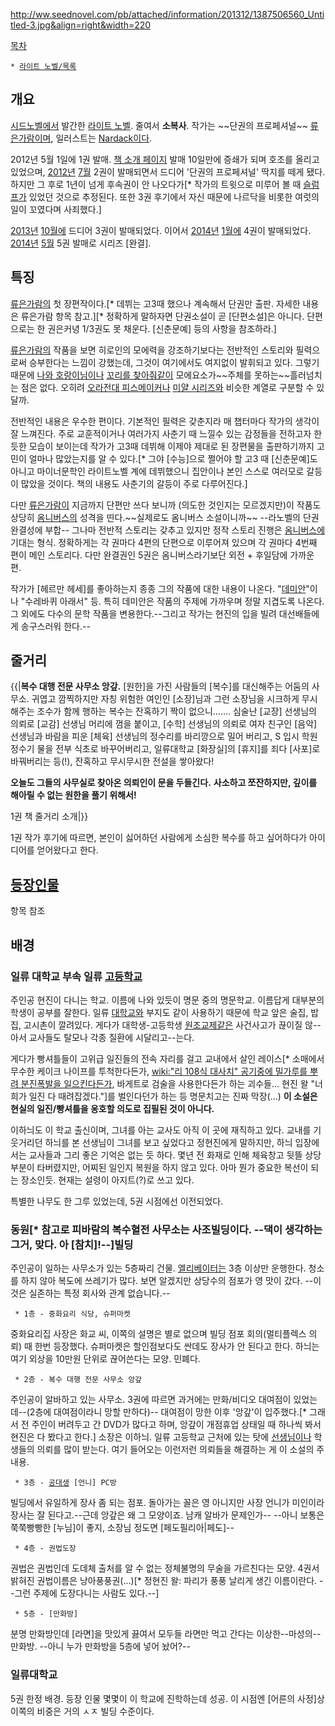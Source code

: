 http://ww.seednovel.com/pb/attached/information/201312/1387506560_Untitled-3.jpg&align=right&width=220

[[목차]]
 * [[라이트 노벨/목록]]

== 개요 ==
[[시드노벨]]에서 발간한 [[라이트 노벨]]. 줄여서 '''소복사'''. 작가는 ~~단권의 프로페셔널~~ [[류은가람]]이며, 일러스트는 [[Nardack]]이다. 

2012년 5월 1일에 1권 발매.  [http://www.seednovel.com/pb/view.php?didx=291070 책 소개 페이지] 발매 10일만에 증쇄가 되며 호조를 올리고 있었으며, [[2012년]] [[7월]] 2권이 발매되면서 드디어 '단권의 프로페셔널' 딱지를 떼게 됐다. 하지만 그 후로 1년이 넘게 후속권이 안 나오다가[* 작가의 트윗으로 미루어 볼 때 [[슬럼프]]가 있었던 것으로 추정된다. 또한 3권 후기에서 자신 때문에 나르닥을 비롯한 여럿의 일이 꼬였다며 사죄했다.]

{{{#!html
<blockquote class="twitter-tweet" lang="ko"><p>13개월 걸렸다. 나란 쓰레기 못난 쓰레기...</p>&mdash; 류은가람 (@hyobbang21) <a href="https://twitter.com/hyobbang21/status/339971026601508864">2013년 5월 30일</a></blockquote>
<script async src="//platform.twitter.com/widgets.js" charset="utf-8"></script>}}}
[[2013년]] [[10월]]에 드디어 3권이 발매되었다. 이어서 [[2014년]] [[1월]]에 4권이 발매되었다. [[2014년]] [[5월]] 5권 발매로 시리즈 [완결].

== 특징 ==
[[류은가람]]의 첫 장편작이다.[* 데뷔는 고3때 했으나 계속해서 단권만 출판. 자세한 내용은 류은가람 항목 참고.][* 정확하게 말하자면 단권소설이 곧 [단편소설]은 아니다. 단편으로는 한 권은커녕 1/3권도 못 채운다. [신춘문예] 등의 사항을 참조하라.]

[[류은가람]]의 작품을 보면 히로인의 모에력을 강조하기보다는 전반적인 스토리와 필력으로써 승부한다는 느낌이 강했는데, 그것이 여기에서도 여지없이 발휘되고 있다. 그렇기 때문에 [[나와 호랑이님]]이나 [[꼬리를 찾아줘]]같이 모에요소가~~주체를 못하는~~흘러넘치는 점은 없다. 오히려 [[오라전대 피스메이커]]나 [[미얄 시리즈]]와 비슷한 계열로 구분할 수 있달까.

전반적인 내용은 우수한 편이다. 기본적인 필력은 갖춘지라 매 챕터마다 작가의 생각이 잘 느껴진다. 주로 교훈적이거나 여러가지 사춘기 때 느낄수 있는 감정들을 전하고자 한 듯한 모습이 보이는데 작가가 고3때 데뷔해 이제야 제대로 된 장편물을 출판하기까지 고민이 얼마나 많았는지를 알 수 있다.[* 그야 [수능]으로 쩔어야 할 고3 때 [신춘문예]도 아니고 마이너문학인 라이트노벨 계에 데뷔했으니 집안이나 본인 스스로 여러모로 갈등이 많았을 것이다. 책의 내용도 사춘기의 갈등이 주로 다루어진다.]

다만 [[류은가람]]이 지금까지 단편만 쓰다 보니까 (의도한 것인지는 모르겠지만)이 작품도 상당히 [[옴니버스]]의 성격을 띤다.~~실제로도 옴니버스 소설이니까~~ --라노벨의 단권완결성에 부합-- 그나마 전반적 스토리는 갖추고 있지만 정작 스토리 진행은 [[옴니버스]]에 기대는 형식. 정확하게는 각 권마다 4편의 단편으로 이루어져 있으며 각 권마다 4번째 편이 메인 스토리다. 다만 완결권인 5권은 옴니버스라기보단 외전 + 후일담에 가까운 편.

작가가 [헤르만 헤세]를 좋아하는지 종종 그의 작품에 대한 내용이 나온다. "[[데미안]]"이나 "수레바퀴 아래서" 등. 특히 데미안은 작품의 주제에 가까우며 정말 지겹도록 나온다. 그 외에도 다수의 문학 작품을 변용한다.--그리고 작가는 현진의 입을 빌려 대선배들에게 송구스러워 한다.--

== 줄거리 ==
{{|'''복수 대행 전문 사무소 앙갚.'''
[원한]을 가진 사람들의 [복수]를 대신해주는 어둠의 사무소.
귀엽고 깜찍하지만 자칭 위험한 여인인 [소장]님과 그런 소장님을 시크하게 무시해주는 조수가 함께 행하는 복수는 잔혹하기 짝이 없으니…….
심술난 [교장] 선생님의 의뢰로 [교감] 선생님 머리에 껌을 붙이고, [수학] 선생님의 의뢰로 여자 친구인 [음악] 선생님과 바람을 피운 [체육] 선생님의 정수리를 바리깡으로 밀어 버리고, S 입시 학원 정수기 물을 전부 식초로 바꾸어버리고, 일류대학교 [화장실]의 [휴지]를 죄다 [사포]로 바꿔버리는 등(!), 잔혹하고 무시무시한 전설을 쌓아왔다!

'''오늘도 그들의 사무실로 찾아온 의뢰인이 문을 두들긴다.'''
'''사소하고 쪼잔하지만, 깊이를 해아릴 수 없는 원한을 풀기 위해서!'''

1권 책 줄거리 소개|}}

1권 작가 후기에 따르면, 본인이 싫어하던 사람에게 소심한 복수를 하고 싶어하다가 아이디어를 얻어왔다고 한다.

== [[소심한 복수 사무소/등장인물|등장인물]] ==
항목 참조

== 배경 ==
=== 일류 대학교 부속 일류 [[고등학교]] ===

주인공 현진이 다니는 학교. 이름에 나와 있듯이 명문 중의 명문학교. 이름답게 대부분의 학생이 공부를 잘한다. 일류 [[대학교]]와 부지도 같이 사용하기 때문에 학교 앞은 술집, 밥집, 고시촌이 깔려있다. 게다가 대학생-고등학생 [[원조교제]]같은 사건사고가 끊이질 않--아서 교사들도 탈모나 각종 질환에 시달리고--는다.

게다가 빵셔틀들이 고위급 일진들의 전속 자리를 걸고 교내에서 살인 레이스[* 소매에서 무수한 케이크 나이프를 투척한다든가, [[wiki:"리 108식 대사치" 공기중에 밀가루를 뿌려 분진폭발을 일으킨다든가]], 바게트로 검술을 사용한다든가 하는 괴수들... 현진 왈 "너희가 일진 다 때려잡겠다."]를 벌인다던가 하는 등 명문치고는 진짜 막장(...) '''이 소설은 현실의 일진/빵셔틀을 옹호할 의도로 집필된 것이 아니다.'''

이하늬도 이 학교 출신이며, 그녀를 아는 교사도 아직 이 곳에 재직하고 있다. 교내를 기웃거리던 하늬를 본 선생님이 그녀를 보고 싶었다고 정현진에게 말하지만, 하늬 입장에서는 교사들과 그리 좋은 기억은 없는 듯 하다. 
몇년 전 화재로 인해 체육창고 뒷뜰 상당부분이 타버렸지만, 어찌된 일인지 복원을 하지 않고 있다. 아마 뭔가 중요한 복선이 되는 장소인듯. 현재는 설령이 아지트(?)로 쓰고 있다.

특별한 나무도 한 그루 있었는데, 5권 시점에선 이전되었다.

=== 동원[* 참고로 피바람의 복수혈전 사무소는 사조빌딩이다. --댁이 생각하는 그거, 맞다. 아 [참치]!--]빌딩 ===

주인공이 일하는 사무소가 있는 5층짜리 건물. [[엘리베이터]]는 3층 이상만 운행한다. 청소를 하지 않아 복도에 쓰레기가 많다. 보면 알겠지만 상당수의 점포가 영 맛이 갔다. --이것은 실존하는 특정 회사와 관계 없습니다.--

  * 1층 - 중화요리 식당, 슈퍼마켓
중화요리집 사장은 화교 씨, 이쪽의 설명은 별로 없으며 빌딩 점포 회의(멀티플렉스 의뢰) 때 한번 등장했다. 슈퍼마켓은 할인점보다도 싼데도 장사가 안 된다고 한다. 하늬는 여기 외상을 10만원 단위로 끊어쓴다는 모양. 민폐다.

  * 2층 - 복수 대행 전문 사무소 앙갚
주인공이 알바하고 있는 사무소. 3권에 따르면 과거에는 만화/비디오 대여점이 있었는데--(2층에 대여점이라니 망할 만하다)-- 대여점이 망한 이후 '앙갚'이 입주했다.[* 그래서 전 주인이 버려두고 간 DVD가 많다고 하며, 앙갚이 개점휴업 상태일 때 하나씩 봐서 현진은 다 봤다고 한다.] 소장은 이하늬. 일류 고등학교 근처에 있는 탓에 [[선생님]]이나 학생들의 의뢰를 많이 받는다. 여기 들어오는 이런저런 의뢰들을 해결하는 게 이 소설의 주 내용.

  * 3층 - [[공대생]] [언니] PC방
빌딩에서 유일하게 장사 좀 되는 점포. 돌아가는 꼴은 영 아니지만 사장 언니가 미인이라 장사는 잘 된다고.--근데 앙갚은 왜 그 모양이죠. 남캐 알바가 문제인가-- --아니 보통은 쭉쭉빵빵한 [누님]이 좋지, 소장님 정도면 [페도필리아|페도]--

  * 4층 - 권법도장
권법은 권법인데 도데체 출처를 알 수 없는 정체불명의 무술을 가르친다는 모양. 4권서 밝혀진 권법이름은 낭아풍풍권(...)[* 정현진 왈: 파리가 풍풍 날리게 생긴 이름이란다. --그런 주제에 도장다니는 사람도 있다.--]

  * 5층 - [만화방]
분명 만화방인데 [라면]을 맛있게 끓여서 모두들 라면만 먹고 간다는 이상한--마성의-- 만화방. --아니 누가 만화방을 5층에 넣어 놨어?--

=== 일류대학교 ===
5권 한정 배경. 등장 인물 몇몇이 이 학교에 진학하는데 성공. 이 시점엔 [어른의 사정]상 이쪽의 비중은 거의 ㅅㅈ 빌딩 수준이다.
